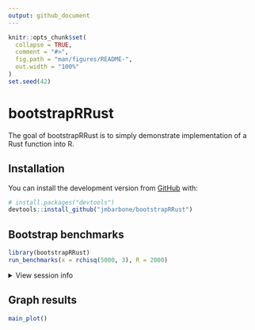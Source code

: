 ```yaml
---
output: github_document
---
```


<!-- README.md is generated from README.Rmd. Please edit that file -->

```r
knitr::opts_chunk$set(
  collapse = TRUE,
  comment = "#>",
  fig.path = "man/figures/README-",
  out.width = "100%"
)
set.seed(42)
```

# bootstrapRRust

<!-- badges: start -->
<!-- badges: end -->

The goal of bootstrapRRust is to simply demonstrate implementation of a Rust function into R.

## Installation

You can install the development version from [GitHub](https://github.com/jmbarbone/bootstrapRRust) with:

``` r
# install.packages("devtools")
devtools::install_github("jmbarbone/bootstrapRRust")
```
## Bootstrap benchmarks

```r
library(bootstrapRRust)
run_benchmarks(x = rchisq(5000, 3), R = 2000)
```

<details><summary>View session info</summary>
```r
sessionInfo()
```
</details>  

## Graph results

```r
main_plot()
```
